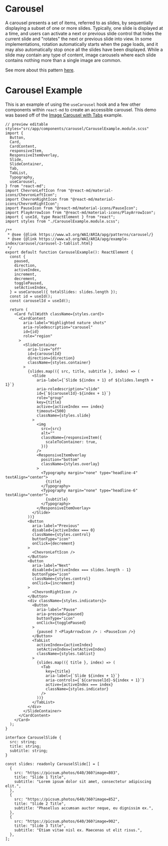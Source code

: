 # Carousel

A carousel presents a set of items, referred to as slides, by sequentially
displaying a subset of one or more slides. Typically, one slide is displayed at
a time, and users can activate a next or previous slide control that hides the
current slide and "rotates" the next or previous slide into view. In some
implementations, rotation automatically starts when the page loads, and it may
also automatically stop once all the slides have been displayed. While a slide
may contain any type of content, image carousels where each slide contains
nothing more than a single image are common.

See more about this pattern [here](https://www.w3.org/WAI/ARIA/apg/patterns/carousel/).

# Carousel Example

This is an example of using the `useCarousel` hook and a few other components
within `react-md` to create an accessible carousel. This demo was based off of
the
[Image Carousel with Tabs](https://www.w3.org/WAI/ARIA/apg/example-index/carousel/carousel-2-tablist.html)
example.

```tsx
// preview editable styles="src/app/components/carousel/CarouselExample.module.scss"
import {
  Button,
  Card,
  CardContent,
  responsiveItem,
  ResponsiveItemOverlay,
  Slide,
  SlideContainer,
  Tab,
  TabList,
  Typography,
  useCarousel,
} from "react-md";
import ChevronLeftIcon from "@react-md/material-icons/ChevronLeftIcon";
import ChevronRightIcon from "@react-md/material-icons/ChevronRightIcon";
import PauseIcon from "@react-md/material-icons/PauseIcon";
import PlayArrowIcon from "@react-md/material-icons/PlayArrowIcon";
import { useId, type ReactElement } from "react";
import styles from "./CarouselExample.module.scss";

/**
 * @see {@link https://www.w3.org/WAI/ARIA/apg/patterns/carousel/}
 * @see {@link https://www.w3.org/WAI/ARIA/apg/example-index/carousel/carousel-2-tablist.html}
 */
export default function CarouselExample(): ReactElement {
  const {
    paused,
    direction,
    activeIndex,
    increment,
    decrement,
    togglePaused,
    setActiveIndex,
  } = useCarousel({ totalSlides: slides.length });
  const id = useId();
  const carouselId = useId();

  return (
    <Card fullWidth className={styles.card}>
      <CardContent
        aria-label="Highlighted nature shots"
        aria-roledescription="carousel"
        id={id}
        role="region"
      >
        <SlideContainer
          aria-live="off"
          id={carouselId}
          direction={direction}
          className={styles.container}
        >
          {slides.map(({ src, title, subtitle }, index) => (
            <Slide
              aria-label={`Slide ${index + 1} of ${slides.length + 1}`}
              aria-roledescription="slide"
              id={`${carouselId}-${index + 1}`}
              role="group"
              key={title}
              active={activeIndex === index}
              timeout={500}
              className={styles.slide}
            >
              <img
                src={src}
                alt=""
                className={responsiveItem({
                  scaleToContainer: true,
                })}
              />
              <ResponsiveItemOverlay
                position="bottom"
                className={styles.overlay}
              >
                <Typography margin="none" type="headline-4" textAlign="center">
                  {title}
                </Typography>
                <Typography margin="none" type="headline-6" textAlign="center">
                  {subtitle}
                </Typography>
              </ResponsiveItemOverlay>
            </Slide>
          ))}
          <Button
            aria-label="Previous"
            disabled={activeIndex === 0}
            className={styles.control}
            buttonType="icon"
            onClick={decrement}
          >
            <ChevronLeftIcon />
          </Button>
          <Button
            aria-label="Next"
            disabled={activeIndex === slides.length - 1}
            buttonType="icon"
            className={styles.control}
            onClick={increment}
          >
            <ChevronRightIcon />
          </Button>
          <div className={styles.indicators}>
            <Button
              aria-label="Pause"
              aria-pressed={paused}
              buttonType="icon"
              onClick={togglePaused}
            >
              {paused ? <PlayArrowIcon /> : <PauseIcon />}
            </Button>
            <TabList
              activeIndex={activeIndex}
              setActiveIndex={setActiveIndex}
              className={styles.tablist}
            >
              {slides.map(({ title }, index) => (
                <Tab
                  key={title}
                  aria-label={`Slide ${index + 1}`}
                  aria-controls={`${carouselId}-${index + 1}`}
                  active={activeIndex === index}
                  className={styles.indicator}
                />
              ))}
            </TabList>
          </div>
        </SlideContainer>
      </CardContent>
    </Card>
  );
}

interface CarouselSlide {
  src: string;
  title: string;
  subtitle: string;
}

const slides: readonly CarouselSlide[] = [
  {
    src: "https://picsum.photos/640/360?image=803",
    title: "Slide 1 Title",
    subtitle: "Lorem ipsum dolor sit amet, consectetur adipiscing elit.",
  },
  {
    src: "https://picsum.photos/640/360?image=852",
    title: "Slide 2 Title",
    subtitle: "Phasellus accumsan auctor neque, eu dignissim ex.",
  },
  {
    src: "https://picsum.photos/640/360?image=902",
    title: "Slide 3 Title",
    subtitle: "Etiam vitae nisl ex. Maecenas ut elit risus.",
  },
];
```
